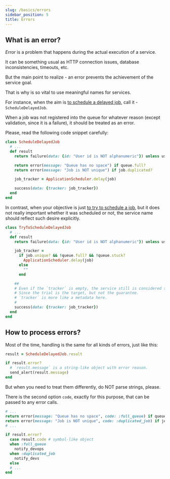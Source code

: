 ```yaml
---
slug: /basics/errors
sidebar_position: 5
title: Errors
---
```


## What is an error?

_Error_ is a problem that happens during the actual execution of a service.

It can be something usual as HTTP connection issues, database inconsistencies, timeouts, etc.

But the main point to realize - an error prevents the achievement of the service goal.

That is why is so vital to use meaningful names for services.

For instance, when the aim is <u>to schedule a delayed job</u>, call it - `ScheduleDelayedJob`.

When a job was not registered into the queue for whatever reason (except validation, since it is a failure), it should be treated as an error.

Please, read the following code snippet carefully:

```ruby
class ScheduleDelayedJob
  # ...
  def result
    return failure(data: {id: "User id is NOT alphanumeric"}) unless user_id.alphanumeric?

    return error(message: "Queue has no space") if queue.full?
    return error(message: "Job is NOT unique") if job.duplicated?

    job_tracker = ApplicationScheduler.delay(job)

    success(data: {tracker: job_tracker})
  end
end
```

In contrast, when your objective is just <u>to try to schedule a job</u>, but it does not really important whether it was scheduled or not, the service name should reflect such desire explicitly.

```ruby
class TryToScheduleDelayedJob
  # ...
  def result
    return failure(data: {id: "User id is NOT alphanumeric"}) unless user_id.alphanumeric?

    job_tracker =
      if job.unique? && !queue.full? && !queue.stuck?
        ApplicationScheduler.delay(job)
      else
        ""
      end

    ##
    # Even if the `tracker` is empty, the service still is considered successful.
    # Since the trial is the target, but not the guarantee.
    # `tracker` is more like a metadata here.
    #
    success(data: {tracker: job_tracker})
  end
end
```

## How to process errors?

Most of the time, handling is the same for all kinds of errors, just like this:

```ruby
result = ScheduleDelayedJob.result

if result.error?
  # `result.message` is a string-like object with error reason.
  send_alert(result.message)
end
```

But when you need to treat them differently, do NOT parse strings, please.

There is the second option `code`, exactly for this purpose, that can be passed to any error calls.

```ruby
# ...
return error(message: "Queue has no space", code: :full_queue) if queue.full?
return error(message: "Job is NOT unique", code: :duplicated_job) if job.duplicated?
# ...

if result.error?
  case result.code # symbol-like object
  when :full_queue
    notify_devops
  when :duplicated_job
    notify_devs
  else
  # ...
end
```

